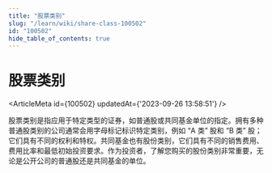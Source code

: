 ```yaml
---
title: "股票类别"
slug: "/learn/wiki/share-class-100502"
id: "100502"
hide_table_of_contents: true
---
```



# 股票类别

<ArticleMeta id={100502} updatedAt={'2023-09-26 13:58:51'} />
<div className='border-solid border-b border-t-0 my-4 border-[var(--ifm-color-gray-300)]' />

股票类别是指应用于特定类型的证券，如普通股或共同基金单位的指定。拥有多种普通股类别的公司通常会用字母标记标识特定类别，例如 “A 类” 股和 “B 类” 股；它们具有不同的权利和特权。共同基金也有股份类别，它们具有不同的销售费用、费用比率和最低初始投资要求。作为投资者，了解您购买的股份类别非常重要，无论是公开公司的普通股还是共同基金的单位。
